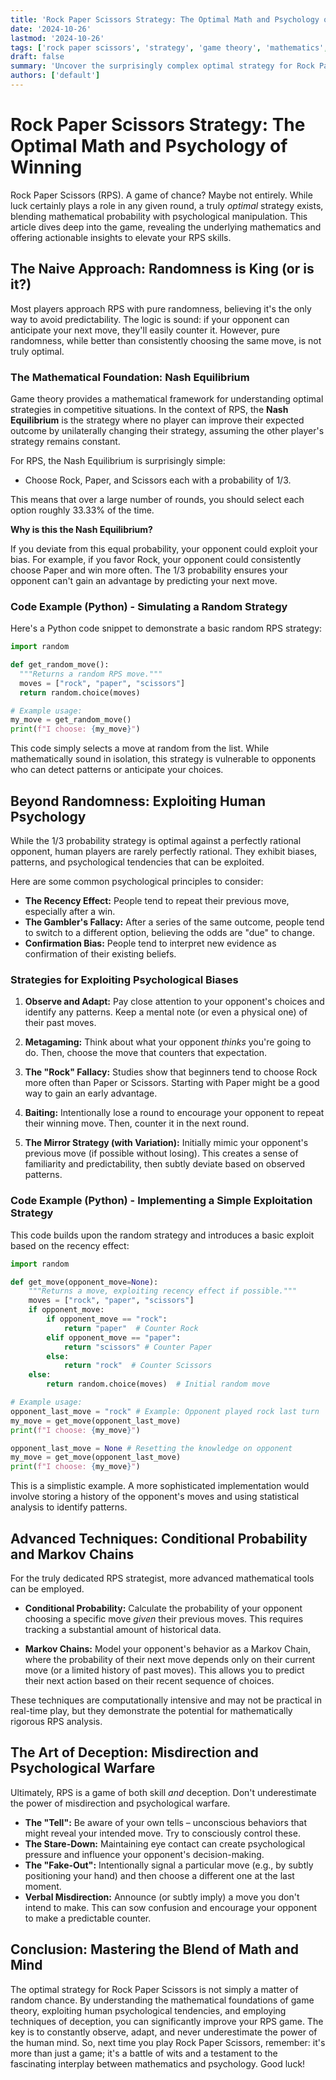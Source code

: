 ```yaml
---
title: 'Rock Paper Scissors Strategy: The Optimal Math and Psychology of Winning'
date: '2024-10-26'
lastmod: '2024-10-26'
tags: ['rock paper scissors', 'strategy', 'game theory', 'mathematics', 'probability', 'psychology', 'optimal strategy', 'rps']
draft: false
summary: 'Uncover the surprisingly complex optimal strategy for Rock Paper Scissors! This guide combines game theory, mathematics, and psychology to help you improve your RPS game and understand the nuances of this classic game.'
authors: ['default']
---
```


# Rock Paper Scissors Strategy: The Optimal Math and Psychology of Winning

Rock Paper Scissors (RPS).  A game of chance?  Maybe not entirely. While luck certainly plays a role in any given round, a truly *optimal* strategy exists, blending mathematical probability with psychological manipulation.  This article dives deep into the game, revealing the underlying mathematics and offering actionable insights to elevate your RPS skills.

## The Naive Approach: Randomness is King (or is it?)

Most players approach RPS with pure randomness, believing it's the only way to avoid predictability. The logic is sound: if your opponent can anticipate your next move, they'll easily counter it.  However, pure randomness, while better than consistently choosing the same move, is not truly optimal.

### The Mathematical Foundation: Nash Equilibrium

Game theory provides a mathematical framework for understanding optimal strategies in competitive situations. In the context of RPS, the **Nash Equilibrium** is the strategy where no player can improve their expected outcome by unilaterally changing their strategy, assuming the other player's strategy remains constant.

For RPS, the Nash Equilibrium is surprisingly simple:

*   Choose Rock, Paper, and Scissors each with a probability of 1/3.

This means that over a large number of rounds, you should select each option roughly 33.33% of the time.

**Why is this the Nash Equilibrium?**

If you deviate from this equal probability, your opponent could exploit your bias. For example, if you favor Rock, your opponent could consistently choose Paper and win more often. The 1/3 probability ensures your opponent can't gain an advantage by predicting your next move.

### Code Example (Python) - Simulating a Random Strategy

Here's a Python code snippet to demonstrate a basic random RPS strategy:

```python
import random

def get_random_move():
  """Returns a random RPS move."""
  moves = ["rock", "paper", "scissors"]
  return random.choice(moves)

# Example usage:
my_move = get_random_move()
print(f"I choose: {my_move}")
```

This code simply selects a move at random from the list. While mathematically sound in isolation, this strategy is vulnerable to opponents who can detect patterns or anticipate your choices.

## Beyond Randomness: Exploiting Human Psychology

While the 1/3 probability strategy is optimal against a perfectly rational opponent, human players are rarely perfectly rational. They exhibit biases, patterns, and psychological tendencies that can be exploited.

Here are some common psychological principles to consider:

*   **The Recency Effect:** People tend to repeat their previous move, especially after a win.
*   **The Gambler's Fallacy:**  After a series of the same outcome, people tend to switch to a different option, believing the odds are "due" to change.
*   **Confirmation Bias:** People tend to interpret new evidence as confirmation of their existing beliefs.

### Strategies for Exploiting Psychological Biases

1.  **Observe and Adapt:** Pay close attention to your opponent's choices and identify any patterns.  Keep a mental note (or even a physical one) of their past moves.

2.  **Metagaming:** Think about what your opponent *thinks* you're going to do. Then, choose the move that counters that expectation.

3.  **The "Rock" Fallacy:**  Studies show that beginners tend to choose Rock more often than Paper or Scissors. Starting with Paper might be a good way to gain an early advantage.

4.  **Baiting:** Intentionally lose a round to encourage your opponent to repeat their winning move.  Then, counter it in the next round.

5.  **The Mirror Strategy (with Variation):** Initially mimic your opponent's previous move (if possible without losing).  This creates a sense of familiarity and predictability, then subtly deviate based on observed patterns.

### Code Example (Python) - Implementing a Simple Exploitation Strategy

This code builds upon the random strategy and introduces a basic exploit based on the recency effect:

```python
import random

def get_move(opponent_move=None):
    """Returns a move, exploiting recency effect if possible."""
    moves = ["rock", "paper", "scissors"]
    if opponent_move:
        if opponent_move == "rock":
            return "paper"  # Counter Rock
        elif opponent_move == "paper":
            return "scissors" # Counter Paper
        else:
            return "rock"  # Counter Scissors
    else:
        return random.choice(moves)  # Initial random move

# Example usage:
opponent_last_move = "rock" # Example: Opponent played rock last turn
my_move = get_move(opponent_last_move)
print(f"I choose: {my_move}")

opponent_last_move = None # Resetting the knowledge on opponent
my_move = get_move(opponent_last_move)
print(f"I choose: {my_move}")
```

This is a simplistic example.  A more sophisticated implementation would involve storing a history of the opponent's moves and using statistical analysis to identify patterns.

## Advanced Techniques: Conditional Probability and Markov Chains

For the truly dedicated RPS strategist, more advanced mathematical tools can be employed.

*   **Conditional Probability:** Calculate the probability of your opponent choosing a specific move *given* their previous moves. This requires tracking a substantial amount of historical data.

*   **Markov Chains:** Model your opponent's behavior as a Markov Chain, where the probability of their next move depends only on their current move (or a limited history of past moves).  This allows you to predict their next action based on their recent sequence of choices.

These techniques are computationally intensive and may not be practical in real-time play, but they demonstrate the potential for mathematically rigorous RPS analysis.

## The Art of Deception: Misdirection and Psychological Warfare

Ultimately, RPS is a game of both skill *and* deception.  Don't underestimate the power of misdirection and psychological warfare.

*   **The "Tell":** Be aware of your own tells – unconscious behaviors that might reveal your intended move.  Try to consciously control these.
*   **The Stare-Down:** Maintaining eye contact can create psychological pressure and influence your opponent's decision-making.
*   **The "Fake-Out":**  Intentionally signal a particular move (e.g., by subtly positioning your hand) and then choose a different one at the last moment.
*   **Verbal Misdirection:** Announce (or subtly imply) a move you don't intend to make.  This can sow confusion and encourage your opponent to make a predictable counter.

## Conclusion: Mastering the Blend of Math and Mind

The optimal strategy for Rock Paper Scissors is not simply a matter of random chance. By understanding the mathematical foundations of game theory, exploiting human psychological tendencies, and employing techniques of deception, you can significantly improve your RPS game.  The key is to constantly observe, adapt, and never underestimate the power of the human mind. So, next time you play Rock Paper Scissors, remember: it's more than just a game; it's a battle of wits and a testament to the fascinating interplay between mathematics and psychology. Good luck!